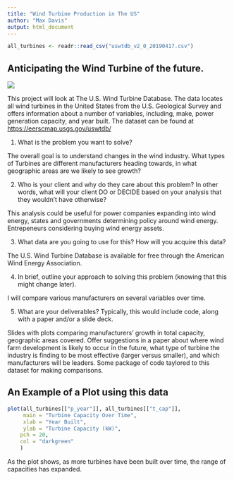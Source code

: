 ```yaml
---
title: "Wind Turbine Production in The US"
author: "Max Davis"
output: html_document
---
```

```r

all_turbines <- readr::read_csv("uswtdb_v2_0_20190417.csv")

```
## Anticipating the Wind Turbine of the future. 


![](images/IMG_0686.JPG)

  
  
  This project will look at The U.S. Wind Turbine Database. The data locates all wind turbines in the United States from the U.S. Geological Survey and offers information about a number of variables, including, make, power generation capacity, and year built. The dataset can be found at <https://eerscmap.usgs.gov/uswtdb/>

1. What is the problem you want to solve?

  The overall goal is to understand changes in the wind industry. What types of Turbines are different manufacturers heading towards, in what geographic areas are we likely to see growth?
  
2. Who is your client and why do they care about this problem? In other words, what will your client DO or DECIDE based on your analysis that they wouldn’t have otherwise?

  This analysis could be useful for power companies expanding into wind energy, states and governments determining policy around wind energy. Entrepeneurs considering buying wind energy assets.

3. What data are you going to use for this? How will you acquire this data?

  The U.S. Wind Turbine Database is available for free through the American Wind Energy Association.

4. In brief, outline your approach to solving this problem (knowing that this might change later).

  I will compare various manufacturers on several variables over time.

5. What are your deliverables? Typically, this would include code, along with a paper and/or a slide deck.

  Slides with plots comparing manufacturers' growth in total capacity, geographic areas covered. Offer suggestions in a paper about where wind farm development is likely to occur in the future, what type of turbine the industry is finding to be most effective (larger versus smaller), and which manufacturers will be leaders. Some package of code taylored to this dataset for making comparisons.

## An Example of a Plot using this data


```r
plot(all_turbines[["p_year"]], all_turbines[["t_cap"]], 
     main = "Turbine Capacity Over Time",
     xlab = "Year Built",
     ylab = "Turbine Capacity (kW)",
    pch = 20,
    col = "darkgreen"
    )
```


  As the plot shows, as more turbines have been built over time, the range of capacities has expanded.

